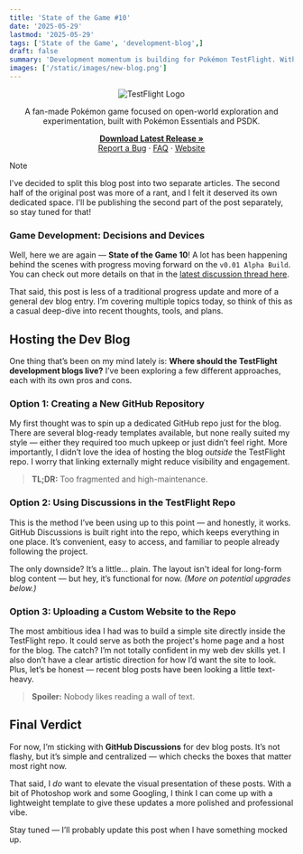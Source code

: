 ```yaml
---
title: 'State of the Game #10'
date: '2025-05-29'
lastmod: '2025-05-29'
tags: ['State of the Game', 'development-blog',]
draft: false
summary: 'Development momentum is building for Pokémon TestFlight. With Gym Leaders chosen, starter Fakémon added, and a new title screen in place, the foundation for the game's v0.1 alpha is steadily coming together—even as key map design and testing still lie ahead.'
images: ['/static/images/new-blog.png']
---
```


<div align="center">
  <img src="https://i.imgur.com/X1N3ADz.png" alt="TestFlight Logo" />
</div>

<div align="center">
  <p>
    A fan-made Pokémon game focused on open-world exploration and experimentation, built with Pokémon Essentials and PSDK.
  </p>
  <p>
    <a href="https://github.com/EmeraldVoid/Pokemon-TestFlight/releases"><strong>Download Latest Release »</strong></a>
    <br />
    <a href="https://github.com/EmeraldVoid/Pokemon-TestFlight/issues">Report a Bug</a>
    ·
    <a href="https://github.com/EmeraldVoid/Pokemon-TestFlight?tab=readme-ov-file#faq">FAQ</a>
    ·
    <a href="https://emeraldvoid.github.io/Pokemon-TestFlight/index.html">Website</a>
  </p>
</div>

> [!NOTE]
> I've decided to split this blog post into two separate articles. The second half of the original post was more of a rant, and I felt it deserved its own dedicated space. I'll be publishing the second part of the post separately, so stay tuned for that!


### Game Development: Decisions and Devices

Well, here we are again — **State of the Game 10**! A lot has been happening behind the scenes with progress moving forward on the `v0.01 Alpha Build`. You can check out more details on that in the [latest discussion thread here](https://github.com/EmeraldVoid/Pokemon-TestFlight/discussions/38).

That said, this post is less of a traditional progress update and more of a general dev blog entry. I’m covering multiple topics today, so think of this as a casual deep-dive into recent thoughts, tools, and plans.

## Hosting the Dev Blog

One thing that’s been on my mind lately is: **Where should the TestFlight development blogs live?** I’ve been exploring a few different approaches, each with its own pros and cons.

### Option 1: Creating a New GitHub Repository

My first thought was to spin up a dedicated GitHub repo just for the blog. There are several blog-ready templates available, but none really suited my style — either they required too much upkeep or just didn’t feel right. More importantly, I didn’t love the idea of hosting the blog *outside* the TestFlight repo. I worry that linking externally might reduce visibility and engagement.

> **TL;DR:** Too fragmented and high-maintenance.

### Option 2: Using Discussions in the TestFlight Repo

This is the method I’ve been using up to this point — and honestly, it works. GitHub Discussions is built right into the repo, which keeps everything in one place. It’s convenient, easy to access, and familiar to people already following the project.

The only downside? It’s a little... plain. The layout isn't ideal for long-form blog content — but hey, it’s functional for now. *(More on potential upgrades below.)*

###  Option 3: Uploading a Custom Website to the Repo

The most ambitious idea I had was to build a simple site directly inside the TestFlight repo. It could serve as both the project's home page and a host for the blog. The catch? I’m not totally confident in my web dev skills yet. I also don’t have a clear artistic direction for how I’d want the site to look. Plus, let’s be honest — recent blog posts have been looking a little text-heavy.

> **Spoiler:** Nobody likes reading a wall of text.


## Final Verdict

For now, I’m sticking with **GitHub Discussions** for dev blog posts. It’s not flashy, but it’s simple and centralized — which checks the boxes that matter most right now.

That said, I *do* want to elevate the visual presentation of these posts. With a bit of Photoshop work and some Googling, I think I can come up with a lightweight template to give these updates a more polished and professional vibe.

Stay tuned — I’ll probably update this post when I have something mocked up.